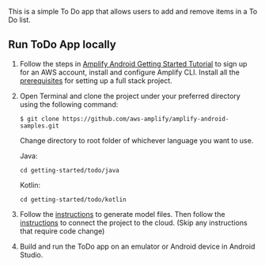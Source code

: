 
This is a simple To Do app that allows users to add and remove items in a To Do list.

## Run ToDo App locally

1. Follow the steps in [Amplify Android Getting Started Tutorial](https://docs.amplify.aws/start/getting-started/installation/q/integration/android/#sign-up-for-an-aws-account) to sign up for an AWS account, install and configure Amplify CLI. Install all the [prerequisites](https://docs.amplify.aws/start/getting-started/setup/q/integration/android/#prerequisites) for setting up a full stack project.

2. Open Terminal and clone the project under your preferred directory using the following command:

   ```
   $ git clone https://github.com/aws-amplify/amplify-android-samples.git
   ```

   Change directory to root folder of whichever language you want to use.

   Java:
   ```
   cd getting-started/todo/java
   ```

   Kotlin:
   ```
   cd getting-started/todo/kotlin
   ```

3. Follow the [instructions](https://docs.amplify.aws/start/getting-started/generate-model/q/integration/android/) to generate model files. Then follow the [instructions](https://docs.amplify.aws/start/getting-started/add-api/q/integration/android/#deploy-your-amplify-sandbox-backend) to connect the project to the cloud. (Skip any instructions that require code change)

4. Build and run the ToDo app on an emulator or Android device in Android Studio.
